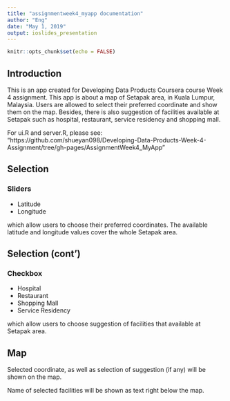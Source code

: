 ```yaml
---
title: "assignmentweek4_myapp documentation"
author: "Eng"
date: "May 1, 2019"
output: ioslides_presentation
---
```


```r
knitr::opts_chunk$set(echo = FALSE)
```

## Introduction

This is an app created for Developing Data Products Coursera course Week 4 assignment. This app is about a map of Setapak area, in Kuala Lumpur, Malaysia. Users are allowed to select their preferred coordinate and show them on the map. Besides, there is also suggestion of facilities available at Setapak such as hospital, restaurant, service residency and shopping mall. 

For ui.R and server.R, please see: "https://github.com/shueyan098/Developing-Data-Products-Week-4-Assignment/tree/gh-pages/AssignmentWeek4_MyApp" 

## Selection

### Sliders

- Latitude 
- Longitude

which allow users to choose their preferred coordinates. The available latitude and longitude values cover the whole Setapak area.

## Selection (cont')

### Checkbox

- Hospital
- Restaurant
- Shopping Mall
- Service Residency

which allow users to choose suggestion of facilities that available at Setapak area.

## Map

Selected coordinate, as well as selection of suggestion (if any) will be shown on the map. 

Name of selected facilities will be shown as text right below the map.

